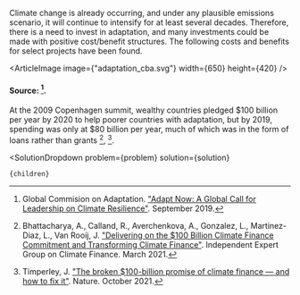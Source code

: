 

Climate change is already occurring, and under any plausible emissions scenario, it will continue to intensify for at least several decades. Therefore, there is a need to invest in adaptation, and many investments could be made with positive cost/benefit structures. The following costs and benefits for select projects have been found.

<ArticleImage image={"adaptation_cba.svg"} width={650} height={420} />
#### Source: [^"8"].

At the 2009 Copenhagen summit, wealthy countries pledged $100 billion per year by 2020 to help poorer countries with adaptation, but by 2019, spending was only at $80 billion per year, much of which was in the form of loans rather than grants [^"2"], [^"25"].

[^"2"]: Bhattacharya, A., Calland, R., Averchenkova, A., Gonzalez, L., Martinez-Diaz, L., Van Rooij, J. ["Delivering on the $100 Billion Climate Finance Commitment and Transforming Climate Finance"](https://www.g24.org/wp-content/uploads/2021/03/Richard-Calland-and-Amar-Bhattacharya_Independent-Expert-Group-on-CF-MARCH-2021.pdf). Independent Expert Group on Climate Finance. March 2021.

[^"8"]: Global Commision on Adaptation. ["Adapt Now: A Global Call for Leadership on Climate Resilience"](https://reliefweb.int/report/world/adapt-now-global-call-leadership-climate-resilience). September 2019.

[^"25"]: Timperley, J. ["The broken $100-billion promise of climate finance — and how to fix it"](https://www.nature.com/articles/d41586-021-02846-3). Nature. October 2021.

  <SolutionDropdown 
    problem={problem} 
    solution={solution}
  >
    {children}
  </SolutionDropdown>